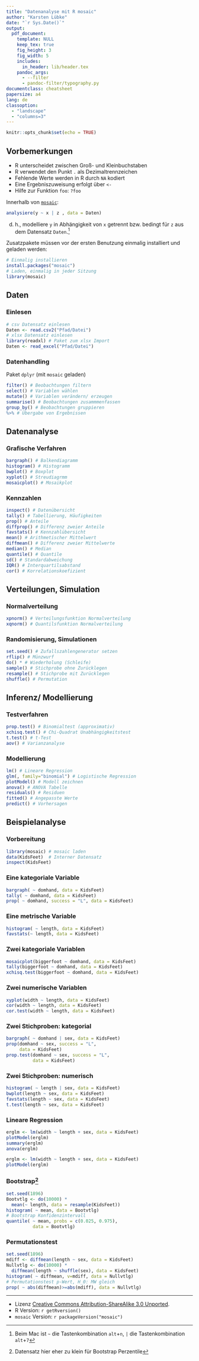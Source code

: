 ```yaml
---
title: "Datenanalyse mit R mosaic"
author: "Karsten Lübke"
date: "`r Sys.Date()`"
output: 
  pdf_document:
    template: NULL
    keep_tex: true
    fig_height: 3
    fig_width: 5
    includes:
      in_header: lib/header.tex
    pandoc_args:
      - --filter
      - pandoc-filter/typography.py
documentclass: cheatsheet
papersize: a4
lang: de
classoption: 
  - "landscape"
  - "columns=3"
---
```


```r
knitr::opts_chunk$set(echo = TRUE)
```

## Vorbemerkungen

* R unterscheidet zwischen Groß- und Kleinbuchstaben
* R verwendet den Punkt `.` als Dezimaltrennzeichen
* Fehlende Werte werden in R durch `NA` kodiert
* Eine Ergebniszuweisung erfolgt über `<-`
* Hilfe zur Funktion `foo`: `?foo` 

Innerhalb von [`mosaic`](https://cran.r-project.org/package=mosaic):
```r
analysiere(y ~ x | z , data = Daten)
```
d. h., modelliere `y` in Abhängigkeit von `x` getrennt bzw. bedingt für `z` aus dem Datensatz `Daten`.^[Beim Mac ist `~` die Tastenkombination `alt`+`n`, `|` die Tastenkombination `alt`+`7`] 

Zusatzpakete müssen vor der ersten Benutzung einmalig installiert und geladen werden:
```r
# Einmalig installieren
install.packages("mosaic")
# Laden, einmalig in jeder Sitzung
library(mosaic) 
```


## Daten

### Einlesen
```r
# csv Datensatz einlesen
Daten <- read.csv2("Pfad/Datei") 
# xlsx Datensatz einlesen
library(readxl) # Paket zum xlsx Import
Daten <- read_excel("Pfad/Datei") 
```

### Datenhandling
Paket `dplyr` (mit `mosaic` geladen)
```r
filter() # Beobachtungen filtern
select() # Variablen wählen
mutate() # Variablen verändern/ erzeugen
summarise() # Beobachtungen zusammmenfassen
group_by() # Beobachtungen gruppieren
%>% # Übergabe von Ergebnissen
```

## Datenanalyse

### Grafische Verfahren
```r
bargraph() # Balkendiagramm
histogram() # Histogramm
bwplot() # Boxplot
xyplot() # Streudiagrmm
mosaicplot() # Mosaikplot
```

### Kennzahlen
```r
inspect() # Datenübersicht
tally() # Tabellierung, Häufigkeiten 
prop() # Anteile
diffprop() # Differenz zweier Anteile
favstats() # Kennzahlübersicht
mean() # Arithmetischer Mittelwert
diffmean() # Differenz zweier Mittelwerte
median() # Median
quantile() # Quantile
sd() # Standardabweichung
IQR() # Interquartilsabstand
cor() # Korrelationskoefizient
```

## Verteilungen, Simulation

### Normalverteilung
```r
xpnorm() # Verteilungsfunktion Normalverteilung
xqnorm() # Quantilsfunktion Normalverteilung
```

### Randomisierung, Simulationen
```r
set.seed() # Zufallszahlengenerator setzen
rflip() # Münzwurf
do() * # Wiederholung (Schleife)
sample() # Stichprobe ohne Zurücklegen
resample() # Stichprobe mit Zurücklegen
shuffle() # Permutation
```

## Inferenz/ Modellierung

### Testverfahren
```r
prop.test() # Binomialtest (approximativ)
xchisq.test() # Chi-Quadrat Unabhängigkeitstest
t.test() # t-Test
aov() # Varianzanalyse
```


### Modellierung
```r
lm() # Lineare Regression
glm(, family="binomial") # Logistische Regression
plotModel() # Modell zeichnen
anova() # ANOVA Tabelle
residuals() # Residuen 
fitted() # Angepasste Werte 
predict() # Vorhersagen
```

## Beispielanalyse

### Vorbereitung
```r
library(mosaic) # mosaic laden
data(KidsFeet)  # Interner Datensatz
inspect(KidsFeet)
```

### Eine kategoriale Variable
```r
bargraph( ~ domhand, data = KidsFeet)
tally( ~ domhand, data = KidsFeet)
prop( ~ domhand, success = "L", data = KidsFeet)
```

### Eine metrische Variable
```r
histogram( ~ length, data = KidsFeet)
favstats(~ length, data = KidsFeet)
```

### Zwei kategoriale Variablen
```r
mosaicplot(biggerfoot ~ domhand, data = KidsFeet)
tally(biggerfoot ~ domhand, data = KidsFeet)
xchisq.test(biggerfoot ~ domhand, data = KidsFeet)
```

### Zwei numerische Variablen
```r
xyplot(width ~ length, data = KidsFeet)
cor(width ~ length, data = KidsFeet)
cor.test(width ~ length, data = KidsFeet)
```

### Zwei Stichproben: kategorial
```r
bargraph( ~ domhand | sex, data = KidsFeet)
prop(domhand ~ sex, success = "L", 
     data = KidsFeet)
prop.test(domhand ~ sex, success = "L", 
          data = KidsFeet)
``` 

### Zwei Stichproben: numerisch
```r
histogram( ~ length | sex, data = KidsFeet)
bwplot(length ~ sex, data = KidsFeet)
favstats(length ~ sex, data = KidsFeet)
t.test(length ~ sex, data = KidsFeet)
```

### Lineare Regression
```r
erglm <- lm(width ~ length + sex, data = KidsFeet)
plotModel(erglm)
summary(erglm)
anova(erglm)
```
```r
erglm <- lm(width ~ length + sex, data = KidsFeet)
plotModel(erglm)
```

### Bootstrap^[Datensatz hier eher zu klein für Bootstrap Perzentile]
```r
set.seed(1896) 
Bootvtlg <- do(10000) * 
  mean(~ length, data = resample(KidsFeet))
histogram( ~ mean, data = Bootvtlg)
# Bootstrap Konfidenzintervall
quantile( ~ mean, probs = c(0.025, 0.975), 
          data = Bootvtlg)
```

### Permutationstest
```r
set.seed(1896)
mdiff <- diffmean(length ~ sex, data = KidsFeet)
Nullvtlg <- do(10000) *
  diffmean(length ~ shuffle(sex), data = KidsFeet)
histogram( ~ diffmean, v=mdiff, data = Nullvtlg)
# Permutationstest p-Wert, H_0: MW gleich
prop( ~ abs(diffmean)>=abs(mdiff), data = Nullvtlg)
```


---

* Lizenz [Creative Commons Attribution-ShareAlike 3.0 Unported](http://creativecommons.org/licenses/by-sa/3.0). 
* R Version: `r getRversion()`
* `mosaic` Version: `r packageVersion("mosaic")`


